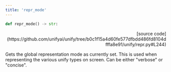 ```yaml
---
title: 'repr_mode'
---
```


```python
def repr_mode() -> str:
```

<p align="right">[source code](https://github.com/unifyai/unify/tree/b0c1f15a4d60fe577dfbdd486fd8104dfffa8e91/unify/repr.py#L244)</p>

Gets the global representation mode as currently set. This is used when representing
the various unify types on screen. Can be either "verbose" or "concise".